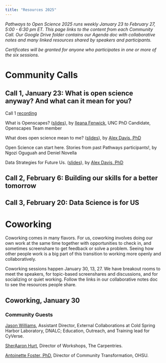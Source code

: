 ```yaml
---
title: "Resources 2025"
---
```


*Pathways to Open Science 2025 runs weekly January 23 to February 27, 5:00 - 6:30 pm ET. This page links to the content from each Community Call. Our Google Drive folder contains our Agenda doc with collaborative notes and many linked resources shared by speakers and participants.*

*Certificates will be granted for anyone who participates in one or more of the six sessions.*

# Community Calls

## Call 1, January 23: What is open science anyway? And what can it mean for you?

Call 1 [recording](https://drive.google.com/file/d/18HxO2tyoqiK2tyqerjAehE4bo_arbJAq/view?usp=drive_link)

What is Openscapes? ([slides](https://docs.google.com/presentation/d/1HSSpz6tUVGgHjJ0UIMoEd9u0h84VerjbObR5OPvCids/)), by [Ileana Fenwick](https://twitter.com/_ileanaf), UNC PhD Candidate, Openscapes Team member

What does open science mean to me? ([slides](https://docs.google.com/presentation/d/1RAEYTlaCGNJ8MnX2jeh2piWzr599cr5R/edit?usp=drive_link&ouid=117331415908654768512&rtpof=true&sd=true)), by [Alex Davis, PhD](http://www.alexandracddavis.com/)

Open Science can start here. Stories from past Pathways participants!, by Ngozi Oguguah and Deniel Novella

Data Strategies for Future Us. ([slides](https://docs.google.com/presentation/d/1MvDZ5xspJQ3BHjJbj2YDz1J6jpRYw-NPL-AvSWG-ego/)), by [Alex Davis, PhD](http://www.alexandracddavis.com/)

## Call 2, February 6: Building our skills for a better tomorrow

```{=html}
<!--- 

Speakers

-   [Aneese Williams, MSc](https://www.linkedin.com/in/aneese-williams-mps-80a846b6/), Environmental Management Systems (EMS) Coordinator, City of West Palm Beach
    -   My journey to open science ([slides](https://docs.google.com/presentation/d/1FFCBGvOmr1FpCaKK7JU0C5rpdv2oQ7_Q/))
    -   Open Science Key Terms ([slides](https://docs.google.com/presentation/d/16RbJ3S4njI22tBjrsjxzbl3Yjv1OVNKE/))
-   [LaTreese Denson, PhD](https://www.bweems.org/member-directory/latreese-s-denson-ph-d), Stock Assessment Analyst, NOAA Southeast Fisheries Science Center
-   [Antoinette Foster, PhD](https://www.ohsu.edu/racial-equity-and-inclusion-center/our-people), Director of Community Transformation, OHSU

LaTreese's and Antoinette's slides can be viewed in the recording. Aneese's slides are linked above.
--->
```

## Call 3, February 20: Data Science is for US

```{=html}
<!--- 

Speakers

-   [Alex Davis, PhD](http://www.alexandracddavis.com/), Postdoctoral Fellow, aquatic invasive species ecologist, UCLA
    -   What Open Science means to me ([slides](https://docs.google.com/presentation/d/1b3oUq-jc01HyEV_eRijPyF6qYURpcB4c/edit?usp=drive_link&ouid=117331415908654768512&rtpof=true&sd=true))
-   [SherAaron Hurt](https://carpentries.org/team/), Director of Workshops, The Carpentries
    -   Journey to Open Science ([slides](https://www.canva.com/design/DAF9jeVCeTI/MR1bstUE6kgZPS8M0H2EKw))
-   [Justin Rice, PhD](https://www.nasa.gov/image-article/deputy-manager-justin-rice/), Deputy Manager of the ESDIS Science Systems Development Office, NASA's Goddard Space Flight Center
-   [Dawn Wright, PhD](https://twitter.com/deepseadawn), Chief Scientist, Environmental Systems Research Institute (ESRI)
--->
```

# Coworking

Coworking comes in many flavors. For us, coworking involves doing our own work at the same time together with opportunities to check in, and sometimes screenshare to get feedback or solve a problem. Seeing how other people work is a big part of this transition to working more openly and collaboratively.

Coworking sessions happen January 30, 13, 27. We have breakout rooms to meet the speakers, for topic-based screenshares and discussions, and for socializing or quiet working. Follow the links in our collaborative notes doc to see the resources people share.

## Coworking, January 30

### Community Guests

[Jason Williams](https://jasonjwilliamsny.github.io/profile/), Assistant Director, External Collaborations at Cold Spring Harbor Laboratory, DNALC; Education, Outreach, and Training lead for CyVerse.

[SherAaron Hurt](https://carpentries.org/team/), Director of Workshops, The Carpentries.

[Antoinette Foster, PhD](https://www.ohsu.edu/racial-equity-and-inclusion-center/our-people), Director of Community Transformation, OHSU.
